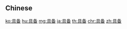{{also|具備}}
==Chinese==
{{zh-see|具備}}

[[ko:具备]]
[[hu:具备]]
[[mg:具备]]
[[ja:具备]]
[[th:具备]]
[[chr:具备]]
[[zh:具备]]